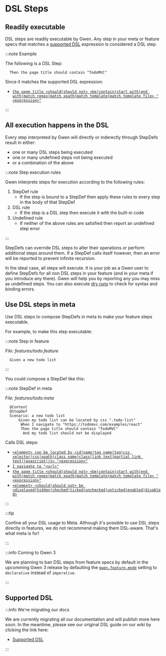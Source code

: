 # DSL Steps

## Readily executable

DSL steps are readily executable by Gwen. Any step in your meta or feature specs that matches a [supported DSL](#supported-dsl) expression is considered a DSL step.

:::note Example

The following is a DSL Step:

```gherkin
  Then the page title should contain "TodoMVC"
```

Since it matches the supported DSL expression:

- [`the page title <should|should not> <be|contain|start with|end with|match regex|match xpath|match template|match template file> "<expression>"`](https://github.com/gwen-interpreter/gwen-web/wiki/Supported-DSL#the-page-title-shouldshould-not-becontainstart-withend-withmatch-regexmatch-xpathmatch-templatematch-template-file-expression)

:::

## All execution happens in the DSL

Every step interpreted by Gwen will directly or inderectly through StepDefs result in either:
- one or many DSL steps being executed
- one or many undefined steps not being executed
- or a combination of the above

:::note Step execution rules

Gwen interprets steps for execution according to the following rules:

1. StepDef rule
   - If the step is bound to a StepDef then apply these rules to every step in the body of that StepDef
2. DSL rule
   - If the step is a DSL step then execute it with the built-in code
3. Undefined rule
   - If neither of the above rules are satisfied then report an undefined step error
   
:::

StepDefs can override DSL steps to alter their operations or perform additional steps around them. If a StepDef calls itself however, then an error will be reported to prevent infinite recursion.

In the ideal case, all steps will execute. It is your job as a Gwen user to define StepDefs for all non DSL steps in your feature (and in your meta if you introduce any there). Gwen will help you by reporting any you may miss as undefined steps. You can also execute [dry runs](https://github.com/gwen-interpreter/gwen/wiki/Execution-Modes#dry-run-execution-and-validation) to check for syntax and binding errors.

## Use DSL steps in meta

Use DSL steps to compose StepDefs in meta to make your feature steps executable. 

For example, to make this step executable:

:::note Step in feature

*File: features/todo.feature*

```gherkin
  Given a new todo list
```

:::

You could compose a StepDef like this:

:::note StepDef in meta

*File: features/todo.meta*

```gherkin {4-7}
  @Context
  @StepDef
  Scenario: a new todo list
      Given my todo list can be located by css ".todo-list"
       When I navigate to "https://todomvc.com/examples/react"
       Then the page title should contain "TodoMVC"
        And my todo list should not be displayed
```

Calls DSL steps:

- [`<element> can be located by <id|name|tag name|tag|css selector|css|xpath|class name|class|link text|partial link text|javascript|js> "<expression>"`](https://github.com/gwen-interpreter/gwen-web/wiki/Supported-DSL#element-can-be-located-by-idnametag-nametagcss-selectorcssxpathclass-nameclasslink-textpartial-link-textjavascriptjs-expression)
- [`I navigate to "<url>"`](https://github.com/gwen-interpreter/gwen-web/wiki/Supported-DSL#i-navigate-to-url)
- [`the page title <should|should not> <be|contain|start with|end with|match regex|match xpath|match template|match template file> "<expression>"`](https://github.com/gwen-interpreter/gwen-web/wiki/Supported-DSL#the-page-title-shouldshould-not-becontainstart-withend-withmatch-regexmatch-xpathmatch-templatematch-template-file-expression)
- [`<element> <should|should not> be <displayed|hidden|checked|ticked|unchecked|unticked|enabled|disabled>`](https://github.com/gwen-interpreter/gwen-web/wiki/Supported-DSL#element-shouldshould-not-be-displayedhiddencheckedtickeduncheckeduntickedenableddisabled)

:::

:::tip

Confine all your DSL usage to Meta. Although it's possible to use DSL steps directly in features, we do not recommend making them DSL-aware. That's what meta is for!

:::

:::info Coming to Gwen 3

We are planning to ban DSL steps from feature specs by default in the upcomming Gwen 3 release by defaulting the [`gwen.feature.mode`](https://github.com/gwen-interpreter/gwen-web/wiki/Runtime-Settings#gwenfeaturemode) setting to `declarative` instead of `imperative`.

:::

## Supported DSL

:::info We're migrating our docs

We are currently migrating all our documentation and will publish more here soon. In the meantime, please see our original DSL guide on our wiki by clicking the link here:

- [Supported DSL](https://github.com/gwen-interpreter/gwen-web/wiki/Supported-DSL)

:::
